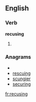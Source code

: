 ==English==

===Verb===
'''recusing'''

# {{present participle of|[[recuse]]}}

===Anagrams===
* {{alphagram|ceginrsu}}
* [[rescuing#English|rescuing]]
* [[scungier#English|scungier]]
* [[securing#English|securing]]

[[fr:recusing]]